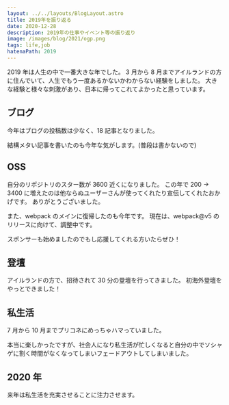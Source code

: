 ```yaml
---
layout: ../../layouts/BlogLayout.astro
title: 2019年を振り返る
date: 2020-12-28
description: 2019年の仕事やイベント等の振り返り
image: /images/blog/2021/ogp.png
tags: life,job
hatenaPath: 2019
---
```



<OG url="https://blog.hiroppy.me/entry/2018" />

2019 年は人生の中で一番大きな年でした。
3 月から 8 月までアイルランドの方に住んでいて、人生でもう一度あるかないかわからない経験をしました。
大きな経験と様々な刺激があり、日本に帰ってこれてよかったと思っています。

<OG url="https://blog.hiroppy.me/entry/2019/09/05/110756" />

## ブログ

今年はブログの投稿数は少なく、18 記事となりました。

結構メタい記事を書いたのも今年な気がします。(普段は書かないので)

<OG url="https://blog.hiroppy.me/entry/2019/07/30/102311" />

## OSS

自分のリポジトリのスター数が 3600 近くになりました。
この年で 200 -> 3400 に増えたのは他ならぬユーザーさんが使ってくれたり宣伝してくれたおかげです。
ありがとうございました。

<OG url="https://github.com/hiroppy/fusuma" />

また、webpack のメインに復帰したのも今年です。
現在は、webpack@v5 のリリースに向けて、調整中です。

スポンサーも始めましたのでもし応援してくれる方いたらぜひ！

<OG url="https://github.com/sponsors/hiroppy" />

## 登壇

アイルランドの方で、招待されて 30 分の登壇を行ってきました。
初海外登壇をやっとできました！

<OG url="https://blog.hiroppy.me/entry/first-speech-abroad" />

## 私生活

7 月から 10 月までプリコネにめっちゃハマっていました。

<OG url="https://blog.hiroppy.me/entry/first-social-game" />

本当に楽しかったですが、社会人になり私生活が忙しくなると自分の中でソシャゲに割く時間がなくなってしまいフェードアウトしてしまいました。

## 2020 年

来年は私生活を充実させることに注力させます。
